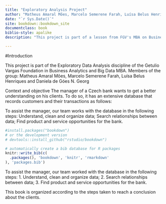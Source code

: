 --- 
title: "Exploratory Analysis Project"
author: "Matheus Amaral Mões, Marcelo Semerene Farah, Luísa Belus Henriques and Daniela de Góes N. Georg"
date: "`r Sys.Date()`"
site: bookdown::bookdown_site
documentclass: book
biblio-style: apalike
description: "This project is part of a lesson from FGV's MBA on Business Analytics and Big Data."

---

#Introduction

This project is part of the Exploratory Data Analysis discipline of the Getulio Vargas Foundation in Business Analytics and Big Data MBA.
Members of the group: Matheus Amaral Mões, Marcelo Semerene Farah, Luísa Belus Henriques and Daniela de Góes N. Georg

Context and objective
The manager of a Czech bank wants to get a better understanding on his clients. To do so, it has an extensive database that records customers and their transactions as follows:

To assist the manager, our team works with the database in the following steps:
Understand, clean and organize data;
Search relationships between data;
Find product and service opportunities for the bank.

```{r include = FALSE}
#install.packages("bookdown")
# or the development version
# devtools::install_github("rstudio/bookdown")
```


```{r include=FALSE}
# automatically create a bib database for R packages
knitr::write_bib(c(
  .packages(), 'bookdown', 'knitr', 'rmarkdown'
), 'packages.bib')
```

To assist the manager, our team worked with the database in the following steps:
1. Understand, clean and organize data;
2. Search relationships between data;
3. Find product and service opportunities for the bank.

This book is organized according to the steps taken to reach a conclusion about the clients.